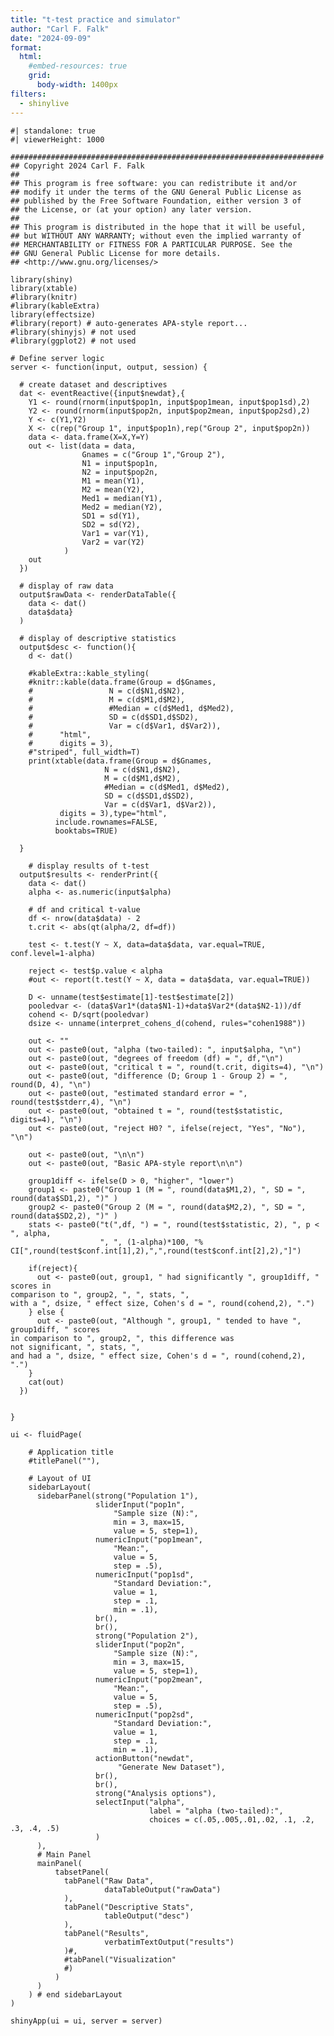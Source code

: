 ```yaml
---
title: "t-test practice and simulator"
author: "Carl F. Falk"
date: "2024-09-09"
format:
  html:
    #embed-resources: true
    grid: 
      body-width: 1400px
filters:
  - shinylive
---
```


<!-- At terminal need to do quarto add quarto-ext/shinylive -->

<!-- might need to render twice or so, needs to download stuff-->

<!--https://quarto.thecoatlessprofessor.com/r-shinylive-demo/-->

<!--https://github.com/coatless-quarto/r-shinylive-demo-->

<!-- to publish is a bit tricky, try quarto-pub?-->

<!-- quarto publish quarto-pub (file size too big) -->

<!-- for testing before deployment -->

<!--https://github.com/RamiKrispin/shinylive-r-->

```shinylive-r
#| standalone: true
#| viewerHeight: 1000

######################################################################
## Copyright 2024 Carl F. Falk
##
## This program is free software: you can redistribute it and/or
## modify it under the terms of the GNU General Public License as
## published by the Free Software Foundation, either version 3 of
## the License, or (at your option) any later version.
##
## This program is distributed in the hope that it will be useful,
## but WITHOUT ANY WARRANTY; without even the implied warranty of
## MERCHANTABILITY or FITNESS FOR A PARTICULAR PURPOSE. See the
## GNU General Public License for more details.
## <http://www.gnu.org/licenses/>

library(shiny)
library(xtable)
#library(knitr)
#library(kableExtra)
library(effectsize)
#library(report) # auto-generates APA-style report...
#library(shinyjs) # not used
#library(ggplot2) # not used

# Define server logic
server <- function(input, output, session) {
  
  # create dataset and descriptives
  dat <- eventReactive({input$newdat},{
    Y1 <- round(rnorm(input$pop1n, input$pop1mean, input$pop1sd),2)
    Y2 <- round(rnorm(input$pop2n, input$pop2mean, input$pop2sd),2)
    Y <- c(Y1,Y2)
    X <- c(rep("Group 1", input$pop1n),rep("Group 2", input$pop2n))
    data <- data.frame(X=X,Y=Y)
    out <- list(data = data,
                Gnames = c("Group 1","Group 2"),
                N1 = input$pop1n,
                N2 = input$pop2n,
                M1 = mean(Y1),
                M2 = mean(Y2),
                Med1 = median(Y1),
                Med2 = median(Y2),
                SD1 = sd(Y1),
                SD2 = sd(Y2),
                Var1 = var(Y1),
                Var2 = var(Y2)
            )
    out
  })
  
  # display of raw data
  output$rawData <- renderDataTable({
    data <- dat()
    data$data}
  )
  
  # display of descriptive statistics
  output$desc <- function(){
    d <- dat()

    #kableExtra::kable_styling(
    #knitr::kable(data.frame(Group = d$Gnames,
    #                 N = c(d$N1,d$N2),
    #                 M = c(d$M1,d$M2),
    #                 #Median = c(d$Med1, d$Med2),
    #                 SD = c(d$SD1,d$SD2),
    #                 Var = c(d$Var1, d$Var2)),
    #      "html",
    #      digits = 3),
    #"striped", full_width=T)
    print(xtable(data.frame(Group = d$Gnames,
                     N = c(d$N1,d$N2),
                     M = c(d$M1,d$M2),
                     #Median = c(d$Med1, d$Med2),
                     SD = c(d$SD1,d$SD2),
                     Var = c(d$Var1, d$Var2)),
           digits = 3),type="html",
          include.rownames=FALSE,
          booktabs=TRUE)
    
  }
  
    # display results of t-test
  output$results <- renderPrint({
    data <- dat()
    alpha <- as.numeric(input$alpha)
    
    # df and critical t-value
    df <- nrow(data$data) - 2
    t.crit <- abs(qt(alpha/2, df=df))
    
    test <- t.test(Y ~ X, data=data$data, var.equal=TRUE, conf.level=1-alpha)
    
    reject <- test$p.value < alpha
    #out <- report(t.test(Y ~ X, data = data$data, var.equal=TRUE))
    
    D <- unname(test$estimate[1]-test$estimate[2])
    pooledvar <- (data$Var1*(data$N1-1)+data$Var2*(data$N2-1))/df
    cohend <- D/sqrt(pooledvar)
    dsize <- unname(interpret_cohens_d(cohend, rules="cohen1988"))
    
    out <- ""
    out <- paste0(out, "alpha (two-tailed): ", input$alpha, "\n")
    out <- paste0(out, "degrees of freedom (df) = ", df,"\n")
    out <- paste0(out, "critical t = ", round(t.crit, digits=4), "\n")    
    out <- paste0(out, "difference (D; Group 1 - Group 2) = ", round(D, 4), "\n")
    out <- paste0(out, "estimated standard error = ", round(test$stderr,4), "\n")    
    out <- paste0(out, "obtained t = ", round(test$statistic, digits=4), "\n")
    out <- paste0(out, "reject H0? ", ifelse(reject, "Yes", "No"), "\n")
    
    out <- paste0(out, "\n\n")
    out <- paste0(out, "Basic APA-style report\n\n")
    
    group1diff <- ifelse(D > 0, "higher", "lower")
    group1 <- paste0("Group 1 (M = ", round(data$M1,2), ", SD = ", round(data$SD1,2), ")" )
    group2 <- paste0("Group 2 (M = ", round(data$M2,2), ", SD = ", round(data$SD2,2), ")" )
    stats <- paste0("t(",df, ") = ", round(test$statistic, 2), ", p < ", alpha,
                    ", ", (1-alpha)*100, "% CI[",round(test$conf.int[1],2),",",round(test$conf.int[2],2),"]")
    
    if(reject){
      out <- paste0(out, group1, " had significantly ", group1diff, " scores in
comparison to ", group2, ", ", stats, ",
with a ", dsize, " effect size, Cohen's d = ", round(cohend,2), ".")
    } else {
      out <- paste0(out, "Although ", group1, " tended to have ", group1diff, " scores
in comparison to ", group2, ", this difference was
not significant, ", stats, ",
and had a ", dsize, " effect size, Cohen's d = ", round(cohend,2), ".")
    }
    cat(out)
  })
  
  
}

ui <- fluidPage(

    # Application title
    #titlePanel(""),

    # Layout of UI
    sidebarLayout(
      sidebarPanel(strong("Population 1"),
                   sliderInput("pop1n",
                       "Sample size (N):",
                       min = 3, max=15,
                       value = 5, step=1),
                   numericInput("pop1mean",
                       "Mean:",
                       value = 5,
                       step = .5),
                   numericInput("pop1sd",
                       "Standard Deviation:",
                       value = 1,
                       step = .1,
                       min = .1),
                   br(),
                   br(),
                   strong("Population 2"),
                   sliderInput("pop2n",
                       "Sample size (N):",
                       min = 3, max=15,
                       value = 5, step=1),                   
                   numericInput("pop2mean",
                       "Mean:",
                       value = 5,
                       step = .5),
                   numericInput("pop2sd",
                       "Standard Deviation:",
                       value = 1,
                       step = .1,
                       min = .1),
                   actionButton("newdat",
                        "Generate New Dataset"),
                   br(),
                   br(),
                   strong("Analysis options"),
                   selectInput("alpha",
                               label = "alpha (two-tailed):",
                               choices = c(.05,.005,.01,.02, .1, .2, .3, .4, .5)
                   )
      ),
      # Main Panel
      mainPanel(
          tabsetPanel(
            tabPanel("Raw Data",
                     dataTableOutput("rawData")
            ),
            tabPanel("Descriptive Stats",
                     tableOutput("desc")
            ),
            tabPanel("Results",
                     verbatimTextOutput("results")                     
            )#,
            #tabPanel("Visualization"
            #)
          )
      )
    ) # end sidebarLayout
)

shinyApp(ui = ui, server = server)


```

